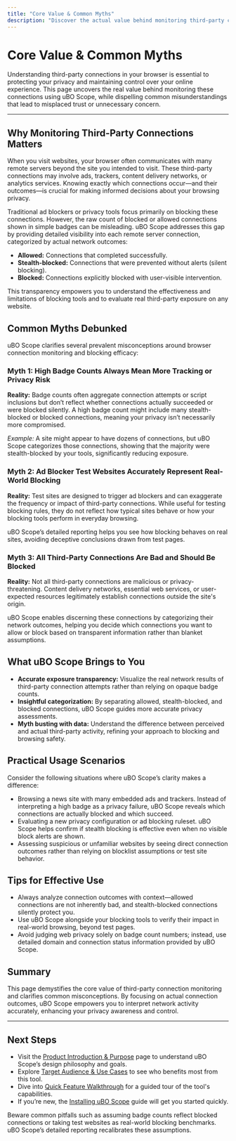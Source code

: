 ```yaml
---
title: "Core Value & Common Myths"
description: "Discover the actual value behind monitoring third-party connections. Learn why badge counts can be misleading and how uBO Scope debunks myths about blocking efficacy and ad blocker test websites."
---
```


# Core Value & Common Myths

Understanding third-party connections in your browser is essential to protecting your privacy and maintaining control over your online experience. This page uncovers the real value behind monitoring these connections using uBO Scope, while dispelling common misunderstandings that lead to misplaced trust or unnecessary concern.

---

## Why Monitoring Third-Party Connections Matters

When you visit websites, your browser often communicates with many remote servers beyond the site you intended to visit. These third-party connections may involve ads, trackers, content delivery networks, or analytics services. Knowing exactly which connections occur—and their outcomes—is crucial for making informed decisions about your browsing privacy.

Traditional ad blockers or privacy tools focus primarily on blocking these connections. However, the raw count of blocked or allowed connections shown in simple badges can be misleading. uBO Scope addresses this gap by providing detailed visibility into each remote server connection, categorized by actual network outcomes:

- **Allowed:** Connections that completed successfully.
- **Stealth-blocked:** Connections that were prevented without alerts (silent blocking).
- **Blocked:** Connections explicitly blocked with user-visible intervention.

This transparency empowers you to understand the effectiveness and limitations of blocking tools and to evaluate real third-party exposure on any website.

## Common Myths Debunked

uBO Scope clarifies several prevalent misconceptions around browser connection monitoring and blocking efficacy:

### Myth 1: High Badge Counts Always Mean More Tracking or Privacy Risk

**Reality:** Badge counts often aggregate connection attempts or script inclusions but don’t reflect whether connections actually succeeded or were blocked silently. A high badge count might include many stealth-blocked or blocked connections, meaning your privacy isn’t necessarily more compromised.

*Example:* A site might appear to have dozens of connections, but uBO Scope categorizes those connections, showing that the majority were stealth-blocked by your tools, significantly reducing exposure.

### Myth 2: Ad Blocker Test Websites Accurately Represent Real-World Blocking

**Reality:** Test sites are designed to trigger ad blockers and can exaggerate the frequency or impact of third-party connections. While useful for testing blocking rules, they do not reflect how typical sites behave or how your blocking tools perform in everyday browsing.

uBO Scope’s detailed reporting helps you see how blocking behaves on real sites, avoiding deceptive conclusions drawn from test pages.

### Myth 3: All Third-Party Connections Are Bad and Should Be Blocked

**Reality:** Not all third-party connections are malicious or privacy-threatening. Content delivery networks, essential web services, or user-expected resources legitimately establish connections outside the site's origin.

uBO Scope enables discerning these connections by categorizing their network outcomes, helping you decide which connections you want to allow or block based on transparent information rather than blanket assumptions.

## What uBO Scope Brings to You

- **Accurate exposure transparency:** Visualize the real network results of third-party connection attempts rather than relying on opaque badge counts.
- **Insightful categorization:** By separating allowed, stealth-blocked, and blocked connections, uBO Scope guides more accurate privacy assessments.
- **Myth busting with data:** Understand the difference between perceived and actual third-party activity, refining your approach to blocking and browsing safety.

## Practical Usage Scenarios

Consider the following situations where uBO Scope’s clarity makes a difference:

- Browsing a news site with many embedded ads and trackers. Instead of interpreting a high badge as a privacy failure, uBO Scope reveals which connections are actually blocked and which succeed.
- Evaluating a new privacy configuration or ad blocking ruleset. uBO Scope helps confirm if stealth blocking is effective even when no visible block alerts are shown.
- Assessing suspicious or unfamiliar websites by seeing direct connection outcomes rather than relying on blocklist assumptions or test site behavior.

## Tips for Effective Use

- Always analyze connection outcomes with context—allowed connections are not inherently bad, and stealth-blocked connections silently protect you.
- Use uBO Scope alongside your blocking tools to verify their impact in real-world browsing, beyond test pages.
- Avoid judging web privacy solely on badge count numbers; instead, use detailed domain and connection status information provided by uBO Scope.

## Summary

This page demystifies the core value of third-party connection monitoring and clarifies common misconceptions. By focusing on actual connection outcomes, uBO Scope empowers you to interpret network activity accurately, enhancing your privacy awareness and control.

---

## Next Steps

- Visit the [Product Introduction & Purpose](/overview/about-ubo-scope/introduction-and-purpose) page to understand uBO Scope’s design philosophy and goals.
- Explore [Target Audience & Use Cases](/overview/about-ubo-scope/target-audience) to see who benefits most from this tool.
- Dive into [Quick Feature Walkthrough](/overview/how-ubo-scope-works/feature-overview) for a guided tour of the tool's capabilities.
- If you’re new, the [Installing uBO Scope](/getting-started/installation-basics/install-extension) guide will get you started quickly.


<Note>
Beware common pitfalls such as assuming badge counts reflect blocked connections or taking test websites as real-world blocking benchmarks. uBO Scope’s detailed reporting recalibrates these assumptions.
</Note>